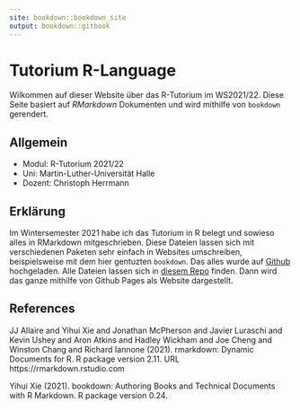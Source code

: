 ```yaml
---
site: bookdown::bookdown_site
output: bookdown::gitbook
---
```

# Tutorium R-Language {-}

Wilkommen auf dieser Website über das R-Tutorium im WS2021/22. Diese Seite basiert 
auf *RMarkdown* Dokumenten und wird mithilfe von `bookdown` gerendert. 

## Allgemein

- Modul: R-Tutorium 2021/22 
- Uni: Martin-Luther-Universität Halle
- Dozent: Christoph Herrmann

## Erklärung

Im Wintersemester 2021 habe ich das Tutorium in R belegt und sowieso alles in RMarkdown
mitgeschrieben. Diese Dateien lassen sich mit verschiedenen Paketen sehr einfach in 
Websites umschreiben, beispielsweise mit dem hier gentuzten `bookdown`. Das alles wurde auf
[Github](github.com) hochgeladen. Alle Dateien lassen sich in [diesem Repo](https://github.com/skriptum/tutorium-r) finden. Dann wird das ganze mithilfe von Github 
Pages als Website dargestellt. 

## References

JJ Allaire and Yihui Xie and Jonathan McPherson
and Javier Luraschi and Kevin Ushey and Aron
Atkins and Hadley Wickham and Joe Cheng and
Winston Chang and Richard Iannone (2021).
rmarkdown: Dynamic Documents for R. R package
version 2.11. URL
https://rmarkdown.rstudio.com


Yihui Xie (2021). bookdown: Authoring Books and
Technical Documents with R Markdown. R package
version 0.24.


  
